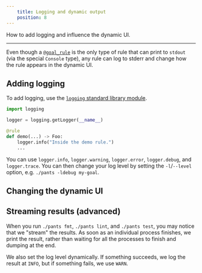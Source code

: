 ```yaml
---
    title: Logging and dynamic output
    position: 8
---
```


How to add logging and influence the dynamic UI.

---

Even though a [`@goal_rule`](doc:rules-api-goals) is the only type of rule that can print to `stdout` (via the special `Console` type), any rule can log to stderr and change how the rule appears in the dynamic UI.

## Adding logging

To add logging, use the [`logging` standard library module](https://docs.python.org/3/library/logging.html).

```python
import logging

logger = logging.getLogger(__name__)

@rule
def demo(...) -> Foo:
    logger.info("Inside the demo rule.")
    ...
```

You can use `logger.info`, `logger.warning`, `logger.error`, `logger.debug`, and `logger.trace`. You can then change your log level by setting the `-l`/`--level` option, e.g. `./pants -ldebug my-goal`.

## Changing the dynamic UI

## Streaming results (advanced)

When you run `./pants fmt`, `./pants lint`, and `./pants test`, you may notice that we "stream" the results. As soon as an individual process finishes, we print the result, rather than waiting for all the processes to finish and dumping at the end.

We also set the log level dynamically. If something succeeds, we log the result at `INFO`, but if something fails, we use `WARN`.
